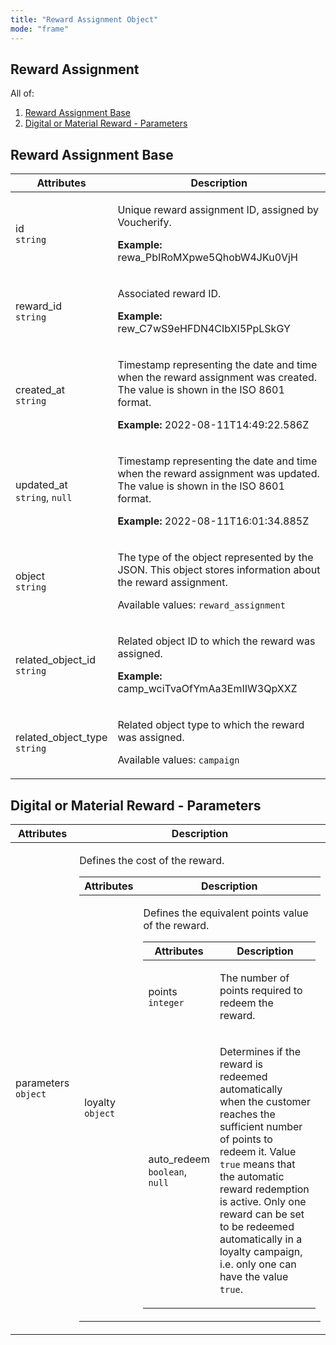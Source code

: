 ```yaml
---
title: "Reward Assignment Object"
mode: "frame"
---
```


<div class="prose custom-html">

<h2 id="reward-assignment">Reward Assignment</h2>
<p>All of:</p>
<ol>
  <li>
    <a href="#reward-assignment-base">Reward Assignment Base</a>
  </li>
  <li>
    <a href="#digital-or-material-reward---parameters">Digital or Material Reward - Parameters</a>
  </li>
</ol>
<h2 id="reward-assignment-base">Reward Assignment Base</h2>
<table>
  <thead>
    <tr>
      <th>Attributes</th>
      <th>Description</th>
    </tr>
  </thead>
  <tbody>
    <tr>
      <td>
        <p>
          id
          <br />
          <code>string</code>
        </p>
      </td>
      <td>
        <p>Unique reward assignment ID, assigned by Voucherify.</p>
        <p>
          <strong>Example:</strong>
          rewa_PbIRoMXpwe5QhobW4JKu0VjH
        </p>
      </td>
    </tr>
    <tr>
      <td>
        <p>
          reward_id
          <br />
          <code>string</code>
        </p>
      </td>
      <td>
        <p>Associated reward ID.</p>
        <p>
          <strong>Example:</strong>
          rew_C7wS9eHFDN4CIbXI5PpLSkGY
        </p>
      </td>
    </tr>
    <tr>
      <td>
        <p>
          created_at
          <br />
          <code>string</code>
        </p>
      </td>
      <td>
        <p>Timestamp representing the date and time when the reward assignment was created. The value is shown in the ISO 8601 format.</p>
        <p>
          <strong>Example:</strong>
          2022-08-11T14:49:22.586Z
        </p>
      </td>
    </tr>
    <tr>
      <td>
        <p>
          updated_at
          <br />
          <code>string</code>,
          <code>null</code>
        </p>
      </td>
      <td>
        <p>Timestamp representing the date and time when the reward assignment was updated. The value is shown in the ISO 8601 format.</p>
        <p>
          <strong>Example:</strong>
          2022-08-11T16:01:34.885Z
        </p>
      </td>
    </tr>
    <tr>
      <td>
        <p>
          object
          <br />
          <code>string</code>
        </p>
      </td>
      <td>
        <p>The type of the object represented by the JSON. This object stores information about the reward assignment.</p>
        <p>
          Available values:
          <code>reward_assignment</code>
        </p>
      </td>
    </tr>
    <tr>
      <td>
        <p>
          related_object_id
          <br />
          <code>string</code>
        </p>
      </td>
      <td>
        <p>Related object ID to which the reward was assigned.</p>
        <p>
          <strong>Example:</strong>
          camp_wciTvaOfYmAa3EmIIW3QpXXZ
        </p>
      </td>
    </tr>
    <tr>
      <td>
        <p>
          related_object_type
          <br />
          <code>string</code>
        </p>
      </td>
      <td>
        <p>Related object type to which the reward was assigned.</p>
        <p>
          Available values:
          <code>campaign</code>
        </p>
      </td>
    </tr>
  </tbody>
</table>
<h2 id="digital-or-material-reward---parameters">Digital or Material Reward - Parameters</h2>
<table>
  <thead>
    <tr>
      <th>Attributes</th>
      <th>Description</th>
    </tr>
  </thead>
  <tbody>
    <tr>
      <td>
        <p>
          parameters
          <br />
          <code>object</code>
        </p>
      </td>
      <td>
        <p>Defines the cost of the reward.</p>
        <table>
          <thead>
            <tr>
              <th>Attributes</th>
              <th>Description</th>
            </tr>
          </thead>
          <tbody>
            <tr>
              <td>
                <p>
                  loyalty
                  <br />
                  <code>object</code>
                </p>
              </td>
              <td>
                <p>Defines the equivalent points value of the reward.</p>
                <table>
                  <thead>
                    <tr>
                      <th>Attributes</th>
                      <th>Description</th>
                    </tr>
                  </thead>
                  <tbody>
                    <tr>
                      <td>
                        <p>
                          points
                          <br />
                          <code>integer</code>
                        </p>
                      </td>
                      <td>
                        <p>The number of points required to redeem the reward.</p>
                      </td>
                    </tr>
                    <tr>
                      <td>
                        <p>
                          auto_redeem
                          <br />
                          <code>boolean</code>,
                          <code>null</code>
                        </p>
                      </td>
                      <td>
                        <p>
                          Determines if the reward is redeemed automatically when the customer reaches the sufficient number of points to redeem it. Value
                          <code>true</code>
                          means that the automatic reward redemption is active. Only one reward can be set to be redeemed automatically in a loyalty campaign, i.e. only one can have the value
                          <code>true</code>.
                        </p>
                      </td>
                    </tr>
                  </tbody>
                </table>
              </td>
            </tr>
          </tbody>
        </table>
      </td>
    </tr>
  </tbody>
</table>

</div>